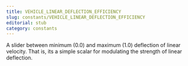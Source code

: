 ```yaml
---
title: VEHICLE_LINEAR_DEFLECTION_EFFICIENCY
slug: constants/VEHICLE_LINEAR_DEFLECTION_EFFICIENCY
editorial: stub
category: constants
---
```


<LSLConstant name="VEHICLE_LINEAR_DEFLECTION_EFFICIENCY"/>

A slider between minimum (0.0) and maximum (1.0) deflection of linear velocity. That is, its a simple scalar for modulating the strength of linear deflection.
